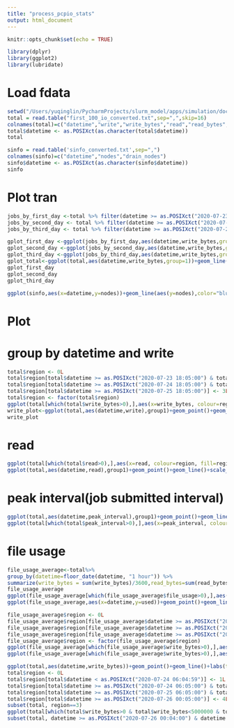 ```yaml
---
title: "process_pcpio_stats"
output: html_document
---
```

```r
knitr::opts_chunk$set(echo = TRUE)

library(dplyr)
library(ggplot2)
library(lubridate)
```

# Load fdata
```r
setwd("/Users/yuqinglin/PycharmProjects/slurm_model/apps/simulation/doc")
total = read.table("first_100_io_converted.txt",sep=",",skip=16)
colnames(total)=c("datetime","write","write_bytes","read","read_bytes","used","usedfiles","peak_interval")
total$datetime <- as.POSIXct(as.character(total$datetime))
total

sinfo = read.table('sinfo_converted.txt',sep=",")
colnames(sinfo)=c("datetime","nodes","drain_nodes")
sinfo$datetime <- as.POSIXct(as.character(sinfo$datetime))
sinfo
```

# Plot tran
```R
jobs_by_first_day <-total %>% filter(datetime >= as.POSIXct("2020-07-23 18:05:00") & datetime < as.POSIXct("2020-07-24 18:04:59"))
jobs_by_second_day <- total %>% filter(datetime >= as.POSIXct("2020-07-24 18:05:00") & datetime < as.POSIXct("2020-07-25 18:04:59"))
jobs_by_third_day <- total %>% filter(datetime >= as.POSIXct("2020-07-25 18:05:00"))

gplot_first_day <-ggplot(jobs_by_first_day,aes(datetime,write_bytes,group=1))+geom_line()+geom_point()+scale_y_continuous(tran = "log10")
gplot_second_day <-ggplot(jobs_by_second_day,aes(datetime,write_bytes,group=1))+geom_line()+geom_point()+scale_y_continuous(tran = "log10")
gplot_third_day <-ggplot(jobs_by_third_day,aes(datetime,write_bytes,group=1))+geom_line()+geom_point()+scale_y_continuous(tran = "log10")
gplot_total<-ggplot(total,aes(datetime,write_bytes,group=1))+geom_line()+geom_point()
gplot_first_day
gplot_second_day
gplot_third_day

ggplot(sinfo,aes(x=datetime,y=nodes))+geom_line(aes(y=nodes),color="blue")+geom_line(aes(y=drain_nodes),color="red") +labs(title="Utilization")
```
# Plot 
# group by datetime and write
```r
total$region <- 0L
total$region[total$datetime >= as.POSIXct("2020-07-23 18:05:00") & total$datetime < as.POSIXct("2020-07-24 18:04:59")] <- 1L
total$region[total$datetime >= as.POSIXct("2020-07-24 18:05:00") & total$datetime < as.POSIXct("2020-07-25 18:04:59")] <- 2L
total$region[total$datetime >= as.POSIXct("2020-07-25 18:05:00")] <- 3L
total$region <- factor(total$region)
ggplot(total[which(total$write_bytes>0),],aes(x=write_bytes, colour=region, fill=region))+geom_histogram(position = "dodge2",binwidth = 2000000)
write_plot<-ggplot(total,aes(datetime,write),group1)+geom_point()+geom_line()+scale_y_continuous(tran="log10")
write_plot
```
# read
```r
ggplot(total[which(total$read>0),],aes(x=read, colour=region, fill=region))+geom_histogram(position = "dodge2",binwidth = 2000000)
ggplot(total,aes(datetime,read),group1)+geom_point()+geom_line()+scale_y_continuous(tran="log10")
```

# peak interval(job submitted interval)
```r
ggplot(total,aes(datetime,peak_interval),group1)+geom_point()+geom_line()+scale_y_continuous(tran="log10")
ggplot(total[which(total$peak_interval>0),],aes(x=peak_interval, colour=region, fill=region))+geom_histogram(position = "dodge2",binwidth = 200)+scale_y_log10()
```

# file usage
```r
file_usage_average<-total%>%
group_by(datetime=floor_date(datetime, "1 hour")) %>%
summarize(write_bytes = sum(write_bytes)/3600,read_bytes=sum(read_bytes)/3600,file_usage=sum(usedfiles-original_file_usage)/3600,used=sum(used-original_storage_space)/3600)
file_usage_average
ggplot(file_usage_average[which(file_usage_average$file_usage>0),],aes(x=datetime,y=file_usage))+geom_point()+geom_line()+labs(title="files usage average over time")
ggplot(file_usage_average,aes(x=datetime,y=used))+geom_point()+geom_line()+labs(title="space usage average over time")

file_usage_average$region <- 0L
file_usage_average$region[file_usage_average$datetime >= as.POSIXct("2020-07-23 18:00:00") & file_usage_average$datetime < as.POSIXct("2020-07-24 17:59:59")] <- 1L
file_usage_average$region[file_usage_average$datetime >= as.POSIXct("2020-07-24 18:00:00") & file_usage_average$datetime < as.POSIXct("2020-07-25 17:59:59")] <- 2L
file_usage_average$region[file_usage_average$datetime >= as.POSIXct("2020-07-25 18:00:00")] <- 3L
file_usage_average$region <- factor(file_usage_average$region)
ggplot(file_usage_average[which(file_usage_average$write_bytes>0),],aes(x=usedfiles, colour=region, fill=region))+geom_histogram(position = "dodge2")
ggplot(file_usage_average[which(file_usage_average$write_bytes>0),],aes(x=datetime,y=usedfiles, colour=region, fill=region))+geom_point()+geom_point()
```


```R
ggplot(total,aes(datetime,write_bytes))+geom_point()+geom_line()+labs(title = "3 Days Modeling")+ylab("Write Bytes")+xlab("Date")
total$region <- 0L
total$region[total$datetime < as.POSIXct("2020-07-24 06:04:59")] <- 1L
total$region[total$datetime >= as.POSIXct("2020-07-24 06:05:00") & total$datetime < as.POSIXct("2020-07-25 06:04:59")] <- 2L
total$region[total$datetime >= as.POSIXct("2020-07-25 06:05:00") & total$datetime < as.POSIXct("2020-07-26 00:04:59")] <- 3L
total$region[total$datetime >= as.POSIXct("2020-07-26 00:05:00")] <- 4L
subset(total, region==3)
ggplot(total[which(total$write_bytes>0 & total$write_bytes<5000000 & total$region==3),],aes(x=write_bytes))+geom_histogram(position = "dodge2",binwidth = 100000) + xlab("Write Bytes/Second") + ylab("Count")+labs(title="Write Bytes")
subset(total, datetime >= as.POSIXct("2020-07-26 00:04:00") & datetime < as.POSIXct("2020-07-26 00:04:59"))
```